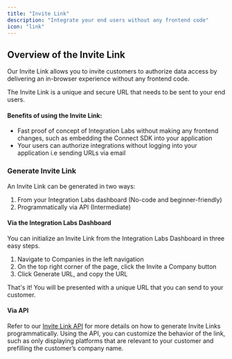 ```yaml
---
title: "Invite Link"
description: "Integrate your end users without any frontend code"
icon: "link"
---
```


## Overview of the Invite Link

Our Invite Link allows you to invite customers to authorize data access by delivering an in-browser experience without any frontend code.

The Invite Link is a unique and secure URL that needs to be sent to your end users.

#### Benefits of using the Invite Link:

- Fast proof of concept of Integration Labs without making any frontend changes, such as embedding the Connect SDK into your application
- Your users can authorize integrations without logging into your application i.e sending URLs via email

### Generate Invite Link

An Invite Link can be generated in two ways:

1. From your Integration Labs dashboard (No-code and beginner-friendly)
2. Programmatically via API (Intermediate)

#### Via the Integration Labs Dashboard

You can initialize an Invite Link from the Integration Labs Dashboard in three easy steps.

1. Navigate to Companies in the left navigation
2. On the top right corner of the page, click the Invite a Company button
3. Click Generate URL, and copy the URL

That's it! You will be presented with a unique URL that you can send to your customer.

#### Via API

Refer to our [Invite Link API](/api-reference/invite-links/create-invite-link) for more details on how to generate Invite Links programmatically. Using the API, you can customize the behavior of the link, such as only displaying platforms that are relevant to your customer and prefilling the customer’s company name.
